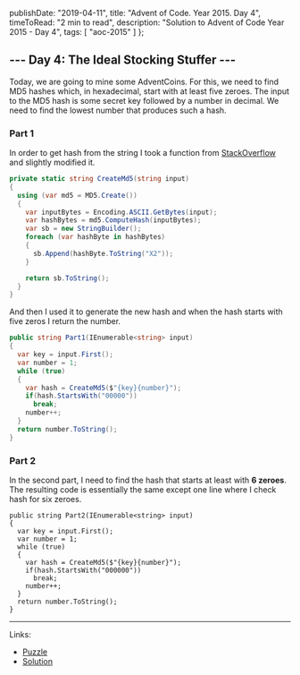   publishDate: "2019-04-11",
  title: "Advent of Code. Year 2015. Day 4",
  timeToRead: "2 min to read",
  description: "Solution to Advent of Code Year 2015 - Day 4",
  tags: [
    "aoc-2015"
  ]
};

## --- Day 4: The Ideal Stocking Stuffer ---

Today, we are going to mine some AdventCoins. For this, we need to find MD5 hashes which, in hexadecimal, start with at least five zeroes. The input to the MD5 hash is some secret key followed by a number in decimal. We need to find the lowest number that produces such a hash.

### Part 1

In order to get hash from the string I took a function from [StackOverflow](https://stackoverflow.com/questions/11454004/calculate-a-md5-hash-from-a-string) and slightly modified it.

```csharp
private static string CreateMd5(string input)
{
  using (var md5 = MD5.Create())
  {
    var inputBytes = Encoding.ASCII.GetBytes(input);
    var hashBytes = md5.ComputeHash(inputBytes);
    var sb = new StringBuilder();
    foreach (var hashByte in hashBytes)
    {
      sb.Append(hashByte.ToString("X2"));
    }

    return sb.ToString();
  }
}
```

And then I used it to generate the new hash and when the hash starts with five zeros I return the number.

```csharp
public string Part1(IEnumerable<string> input)
{
  var key = input.First();
  var number = 1;
  while (true)
  {
    var hash = CreateMd5($"{key}{number}");
    if(hash.StartsWith("00000"))
      break;
    number++;
  }
  return number.ToString();
}
```

### Part 2

In the second part, I need to find the hash that starts at least with **6 zeroes**. The resulting code is essentially the same except one line where I check hash for six zeroes.

```csharp{8}
public string Part2(IEnumerable<string> input)
{
  var key = input.First();
  var number = 1;
  while (true)
  {
    var hash = CreateMd5($"{key}{number}");
    if(hash.StartsWith("000000"))
      break;
    number++;
  }
  return number.ToString();
}
```

- - -

Links:

* [Puzzle](https://adventofcode.com/2015/day/4)
* [Solution](https://github.com/PDmatrix/advent-of-code/tree/master/CSharp/Solutions/2015/4)
